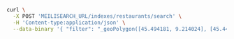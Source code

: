 <CodeGroup>

```bash cURL
curl \
  -X POST 'MEILISEARCH_URL/indexes/restaurants/search' \
  -H 'Content-type:application/json' \
  --data-binary '{ "filter": "_geoPolygon([45.494181, 9.214024], [45.449484, 9.179175], [45.449486, 9.179177])" }'
```
</CodeGroup>